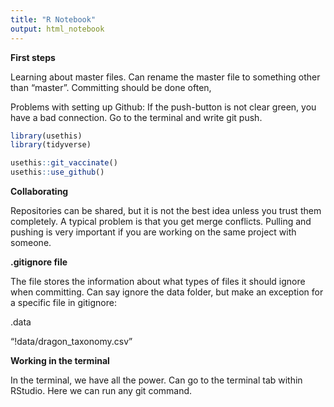 ```yaml
---
title: "R Notebook"
output: html_notebook
---
```


**First steps**

Learning about master files. Can rename the master file to something other than "master". Committing should be done often,

Problems with setting up Github: If the push-button is not clear green, you have a bad connection. Go to the terminal and write git push.

```r
library(usethis)
library(tidyverse)

usethis::git_vaccinate()
usethis::use_github()

```

**Collaborating**

Repositories can be shared, but it is not the best idea unless you trust them completely. A typical problem is that you get merge conflicts. Pulling and pushing is very important if you are working on the same project with someone.

**.gitignore file**

The file stores the information about what types of files it should ignore when committing. Can say ignore the data folder, but make an exception for a specific file in gitignore:

.data

"!data/dragon_taxonomy.csv"

**Working in the terminal**

In the terminal, we have all the power. Can go to the terminal tab within RStudio. Here we can run any git command.
